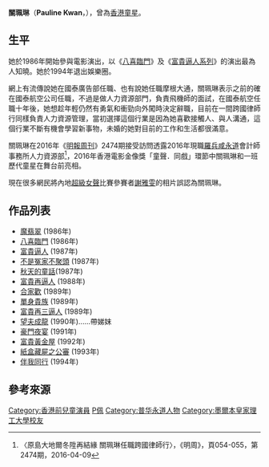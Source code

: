 {{藝人
| 姓名= 關珮琳
| 英文名 = Pauline Kwan
| 昵称 = 招弟
| 類型 = 女演員
| 國籍 = 
| 籍貫 = 
| 出生日期 = {{birth year and age|1978}}
| 出生地點 = {{BHKG}}
| 母校 = 聖嘉勒小學、澳大利亞[[皇家墨爾本理工大學|皇家墨爾本理工大學]]
| 職業 = 人力資源
| 代表作 = 《[[八喜臨門|八喜臨門]]》、《[[富貴逼人|富貴逼人]]》
| 活躍年代 = 1986年－1994年
| imdb = 0477092
}}

'''關珮琳'''（'''Pauline Kwan'''，{{bd|1978年|catIdx=G關}}），曾為[[香港|香港]][[童星|童星]]。

==生平==
她於1986年開始參與電影演出，以《[[八喜臨門|八喜臨門]]》及《[[富貴逼人系列|富貴逼人系列]]》的演出最為人知曉。她於1994年退出娛樂圈。

網上有流傳說她在國泰廣告部任職、也有說她任職摩根大通，關珮琳表示之前的確在國泰航空公司任職，不過是做人力資源部門，負責飛機師的面試，在國泰航空任職十年後，她想趁年輕仍然有勇氣和衝勁向外闖時決定辭職，目前在一間跨國律師行同樣負責人力資源管理，當初選擇這個行業是因為她喜歡接觸人、與人溝通，這個行業不斷有機會學習新事物，未婚的她對目前的工作和生活都很滿意。

關珮琳在2016年《[[明報周刊|明報周刊]]》2474期接受訪問透露2016年現職[[羅兵咸永道|羅兵咸永道]]會計師事務所人力資源部<ref>〈原島大地爾冬陞再結緣 關珮琳任職跨國律師行〉，《明周》，頁054-055，第2474期，2016-04-09</ref>，2016年香港電影金像獎「童聲．同戲」環節中關珮琳和一班歷代童星在舞台前亮相。

現在很多網民將內地[[超級女聲|超級女聲]]比賽參賽者[[謝雅雯|謝雅雯]]的相片誤認為關珮琳。

==作品列表==
*[[魔翡翠|魔翡翠]] (1986年)  	   	 
*[[八喜臨門|八喜臨門]] (1986年)
*[[富貴逼人|富貴逼人]] (1987年)
*[[不是冤家不聚頭|不是冤家不聚頭]] (1987年)
*[[秋天的童話|秋天的童話]](1987年)
*[[富貴再逼人|富貴再逼人]] (1988年)
*[[合家歡|合家歡]] (1989年)
*[[單身貴族|單身貴族]] (1989年)
*[[富貴再三逼人|富貴再三逼人]] (1989年)
*[[望夫成龍_(電影)|望夫成龍]] (1990年)......帶娣妺
*[[豪門夜宴|豪門夜宴]] (1991年)
*[[富貴黃金屋|富貴黃金屋]] (1992年)
*[[紙盒藏屍之公審|紙盒藏屍之公審]] (1993年)
*[[伴我同行|伴我同行]] (1994年)

==參考來源==
{{reflist}}

{{DEFAULTSORT:G}}
[[Category:香港前兒童演員|Category:香港前兒童演員]]
[[Category:關姓|P佩]]
[[Category:普华永道人物|Category:普华永道人物]]
[[Category:墨爾本皇家理工大學校友|Category:墨爾本皇家理工大學校友]]